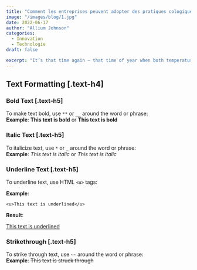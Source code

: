 ```yaml
---
title: "Comment les entreprises peuvent adopter des pratiques cologiques"
image: "/images/blog/1.jpg"
date: 2022-06-17
author: "Allium Johnson"
categories:
  - Innovation
  - Technologie
draft: false

excerpt: "It’s that time again – that time of year when both temperatures and electric bill charges are on the rise"
---
```


## Text Formatting [.text-h4]

### Bold Text [.text-h5]

To make text bold, use `**` or `__` around the word or phrase:  
**Example**: **This text is bold** or **This text is bold**

### Italic Text [.text-h5]

To italicize text, use `*` or `_` around the word or phrase:  
**Example**: _This text is italic_ or _This text is italic_

### Underline Text [.text-h5]

To underline text, use HTML `<u>` tags:

**Example**:

`<u>This text is underlined</u>`

**Result**:

<u>This text is underlined</u>

### Strikethrough [.text-h5]

To strike through text, use `~~` around the word or phrase:  
**Example**: ~~This text is struck through~~
